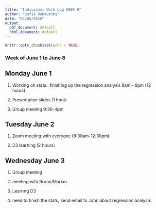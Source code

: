 ```yaml
---
title: "Individual Work Log WEEK 6"
author: "Sofia Bahmutsky"
date: "03/06/2020"
output:
  pdf_document: default
  html_document: default
---
```


```r
knitr::opts_chunk$set(echo = TRUE)
```

### Week of June 1 to June 8

## Monday June 1

1. Working on stats.. finishing up the regression analysis 9am - 9pm (12 hours)

2. Presentation slides (1 hour)

3. Group meeting 9:30-4pm


## Tuesday June 2

1. Zoom meeting with everyone (8:30am-12:30pm)

2. D3 learning (2 hours)


## Wednesday June 3

1. Group meeting

2. meeting with Bruno/Marian

3. Learnng D3

4. need to finish the stats, send email to John about regression analysis

